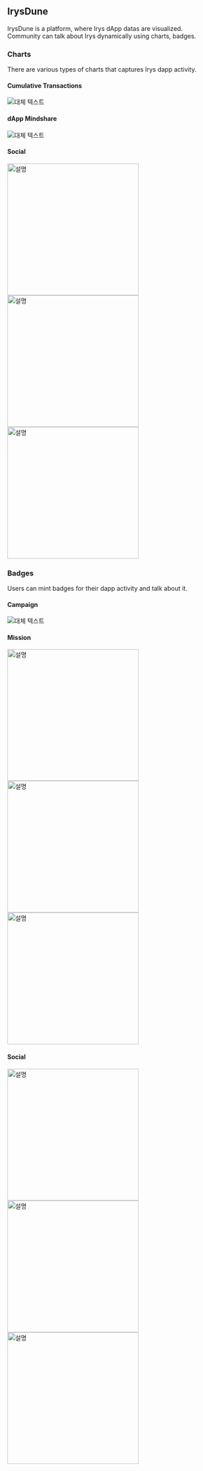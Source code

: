 ## IrysDune
IrysDune is a platform, where Irys dApp datas are visualized. <br />Community can talk about Irys dynamically using charts, badges.

### Charts
There are various types of charts that captures Irys dapp activity.

#### Cumulative Transactions
![대체 텍스트](../assets/irys-dune-chart-1755842055470.png)

#### dApp Mindshare
![대체 텍스트](../assets/irys-dune-chart-1755842979184.png)

#### Social
<div>
  <img src="/images/example.png" alt="설명" width="300" />
  <img src="/images/example2.png" alt="설명" width="300" />
  <img src="/images/example3.png" alt="설명" width="300" />
</div>

### Badges
Users can mint badges for their dapp activity and talk about it.

#### Campaign
![대체 텍스트](/images/example4.png)

#### Mission
<div>
  <img src="/images/example5.png" alt="설명" width="300" />
  <img src="/images/example6.png" alt="설명" width="300" />
  <img src="/images/example7.png" alt="설명" width="300" />
</div>

#### Social
<div>
  <img src="/images/example8.png" alt="설명" width="300" />
  <img src="/images/example9.png" alt="설명" width="300" />
  <img src="/images/example10.png" alt="설명" width="300" />
</div>
